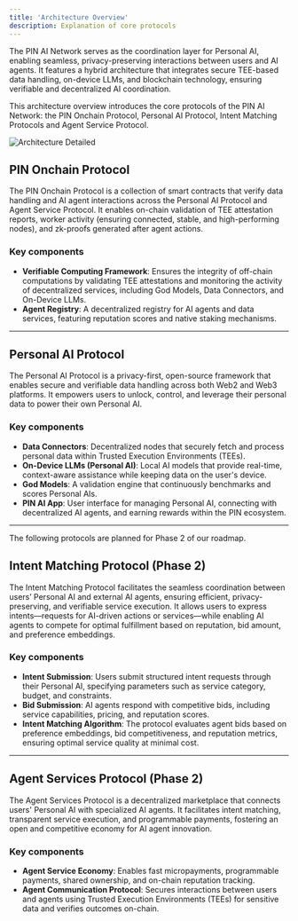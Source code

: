 ```yaml
---
title: 'Architecture Overview'
description: Explanation of core protocols
---
```


The PIN AI Network serves as the coordination layer for Personal AI, enabling seamless, privacy-preserving interactions between users and AI agents. It features a hybrid architecture that integrates secure TEE-based data handling, on-device LLMs, and blockchain technology, ensuring verifiable and decentralized AI coordination.


This architecture overview introduces the core protocols of the PIN AI Network: the PIN Onchain Protocol, Personal AI Protocol, Intent Matching Protocols and Agent Service Protocol.

![Architecture Detailed](../../images/Doc-hi-level-(7).png)


## PIN Onchain Protocol
The PIN Onchain Protocol is a collection of smart contracts that verify data handling and AI agent interactions across the Personal AI Protocol and Agent Service Protocol. It enables on-chain validation of TEE attestation reports, worker activity (ensuring connected, stable, and high-performing nodes), and zk-proofs generated after agent actions.

### Key components
- **Verifiable Computing Framework**: Ensures the integrity of off-chain computations by validating TEE attestations and monitoring the activity of decentralized services, including God Models, Data Connectors, and On-Device LLMs.
- **Agent Registry**: A decentralized registry for AI agents and data services, featuring reputation scores and native staking mechanisms.
***
## Personal AI Protocol
The Personal AI Protocol is a privacy-first, open-source framework that enables secure and verifiable data handling across both Web2 and Web3 platforms. It empowers users to unlock, control, and leverage their personal data to power their own Personal AI.

### Key components
- **Data Connectors**: Decentralized nodes that securely fetch and process personal data within Trusted Execution Environments (TEEs).
- **On-Device LLMs (Personal AI)**: Local AI models that provide real-time, context-aware assistance while keeping data on the user's device.
- **God Models**: A validation engine that continuously benchmarks and scores Personal AIs.
- **PIN AI App**: User interface for managing Personal AI, connecting with decentralized AI agents, and earning rewards within the PIN ecosystem.

***

<Info>The following protocols are planned for Phase 2 of our roadmap.</Info>


## Intent Matching Protocol (Phase 2)
The Intent Matching Protocol facilitates the seamless coordination between users’ Personal AI and external AI agents, ensuring efficient, privacy-preserving, and verifiable service execution. It allows users to express intents—requests for AI-driven actions or services—while enabling AI agents to compete for optimal fulfillment based on reputation, bid amount, and preference embeddings.

### Key components
- **Intent Submission**: Users submit structured intent requests through their Personal AI, specifying parameters such as service category, budget, and constraints.
- **Bid Submission**: AI agents respond with competitive bids, including service capabilities, pricing, and reputation scores.
- **Intent Matching Algorithm**: The protocol evaluates agent bids based on preference embeddings, bid competitiveness, and reputation metrics, ensuring optimal service quality at minimal cost.
***
## Agent Services Protocol (Phase 2)
The Agent Services Protocol is a decentralized marketplace that connects users' Personal AI with specialized AI agents. It facilitates intent matching, transparent service execution, and programmable payments, fostering an open and competitive economy for AI agent innovation.

### Key components
- **Agent Service Economy**: Enables fast micropayments, programmable payments, shared ownership, and on-chain reputation tracking.
- **Agent Communication Protocol**: Secures interactions between users and agents using Trusted Execution Environments (TEEs) for sensitive data and verifies outcomes on-chain.